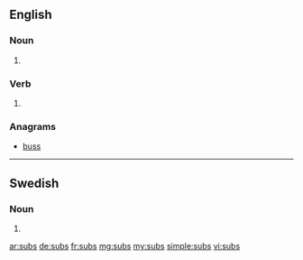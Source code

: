==English==

===Noun===
{{head|en|noun plural form}}

# {{plural of|sub|lang=en}}

===Verb===
{{head|en|verb form}}

# {{en-third-person singular of|sub}}

===Anagrams===
* [[buss#English|buss]]

----

==Swedish==

===Noun===
{{head|sv|noun form}}

# {{sv-noun-form-indef-gen|sub}}

[[ar:subs]]
[[de:subs]]
[[fr:subs]]
[[mg:subs]]
[[my:subs]]
[[simple:subs]]
[[vi:subs]]